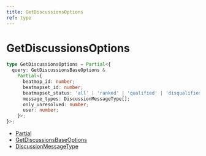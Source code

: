 ```yaml
---
title: GetDiscussionsOptions
ref: type
---
```


# GetDiscussionsOptions

```ts
type GetDiscussionsOptions = Partial<{
  query: GetDiscussionsBaseOptions &
    Partial<{
      beatmap_id: number;
      beatmapset_id: number;
      beatmapset_status: 'all' | 'ranked' | 'qualified' | 'disqualified' | 'never_qualified';
      message_types: DiscussionMessageType[];
      only_unresolved: number;
      user: number;
    }>;
}>;
```

- [Partial](https://www.typescriptlang.org/docs/handbook/utility-types.html#partialtype)
- [GetDiscussionsBaseOptions](/references/get-dicussions-base-options)
- [DiscussionMessageType](/references/discussion-message-type)
